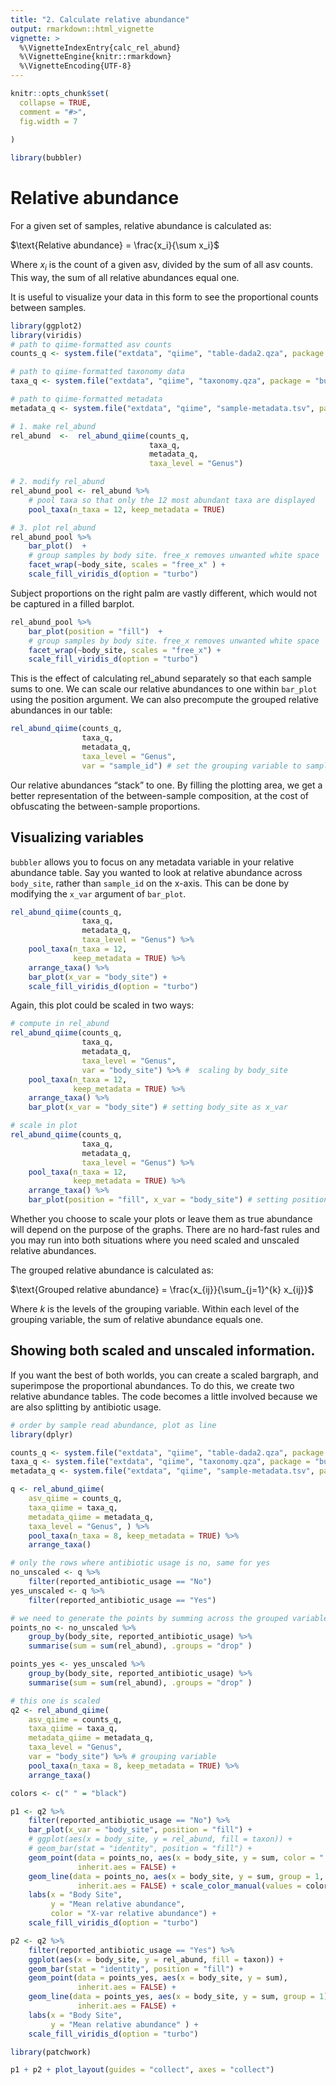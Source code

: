 ```yaml
---
title: "2. Calculate relative abundance"
output: rmarkdown::html_vignette
vignette: >
  %\VignetteIndexEntry{calc_rel_abund}
  %\VignetteEngine{knitr::rmarkdown}
  %\VignetteEncoding{UTF-8}
---
```


```r
knitr::opts_chunk$set(
  collapse = TRUE,
  comment = "#>", 
  fig.width = 7
  
)
```

```r
library(bubbler)
```
# Relative abundance
 
For a given set of samples, relative abundance is calculated as:


$\text{Relative abundance} = \frac{x_i}{\sum x_i}$


Where $x_i$ is the count of a given asv, divided by the sum of all asv counts. This way, the sum of all relative abundances equal one. 


It is useful to visualize your data in this form to see the proportional counts between samples. 


```r
library(ggplot2)
library(viridis)
# path to qiime-formatted asv counts 
counts_q <- system.file("extdata", "qiime", "table-dada2.qza", package = "bubbler")

# path to qiime-formatted taxonomy data 
taxa_q <- system.file("extdata", "qiime", "taxonomy.qza", package = "bubbler")

# path to qiime-formatted metadata
metadata_q <- system.file("extdata", "qiime", "sample-metadata.tsv", package = "bubbler")

```

```r
# 1. make rel_abund
rel_abund  <-  rel_abund_qiime(counts_q, 
                               taxa_q, 
                               metadata_q,
                               taxa_level = "Genus")

# 2. modify rel_abund
rel_abund_pool <- rel_abund %>%
    # pool taxa so that only the 12 most abundant taxa are displayed 
    pool_taxa(n_taxa = 12, keep_metadata = TRUE) 

# 3. plot rel_abund
rel_abund_pool %>%
    bar_plot()  + 
    # group samples by body site. free_x removes unwanted white space
    facet_wrap(~body_site, scales = "free_x" ) +
    scale_fill_viridis_d(option = "turbo")

```


Subject proportions on the right palm are vastly different, which would not be captured in a filled barplot. 


```r
rel_abund_pool %>%
    bar_plot(position = "fill")  + 
    # group samples by body site. free_x removes unwanted white space
    facet_wrap(~body_site, scales = "free_x") + 
    scale_fill_viridis_d(option = "turbo") 
```

This is the effect of calculating rel_abund separately so that each sample sums to one. We can scale our relative abundances to one within `bar_plot` using the position argument. We can also precompute the grouped relative abundances in our table:


```r
rel_abund_qiime(counts_q, 
                taxa_q,
                metadata_q,
                taxa_level = "Genus",
                var = "sample_id") # set the grouping variable to sample_id
```


Our relative abundances "stack" to one. By filling the plotting area, we get a better representation of the between-sample composition, at the cost of obfuscating the between-sample proportions. 

## Visualizing variables 

`bubbler`  allows you to focus on any metadata variable in your relative abundance table. Say you wanted to look at relative abundance across `body_site`, rather than `sample_id` on the x-axis. This can be done by modifying the `x_var` argument of `bar_plot`.


```r
rel_abund_qiime(counts_q,
                taxa_q,
                metadata_q,
                taxa_level = "Genus") %>%
    pool_taxa(n_taxa = 12,
              keep_metadata = TRUE) %>%
    arrange_taxa() %>%
    bar_plot(x_var = "body_site") + 
    scale_fill_viridis_d(option = "turbo") 
```


Again, this plot could be scaled in two ways: 


```r
# compute in rel_abund
rel_abund_qiime(counts_q,
                taxa_q,
                metadata_q,
                taxa_level = "Genus",
                var = "body_site") %>% #  scaling by body_site
    pool_taxa(n_taxa = 12,
              keep_metadata = TRUE) %>%
    arrange_taxa() %>%
    bar_plot(x_var = "body_site") # setting body_site as x_var

# scale in plot
rel_abund_qiime(counts_q,
                taxa_q,
                metadata_q,
                taxa_level = "Genus") %>%
    pool_taxa(n_taxa = 12,
              keep_metadata = TRUE) %>%
    arrange_taxa() %>%
    bar_plot(position = "fill", x_var = "body_site") # setting position as fill

```
Whether you choose to scale your plots or leave them as true abundance will depend on the purpose of the graphs. There are no hard-fast rules and you may run into both situations where you need scaled and unscaled relative abundances. 

The grouped relative abundance is calculated as: 

$\text{Grouped relative abundance} = \frac{x_{ij}}{\sum_{j=1}^{k} x_{ij}}$

Where $k$ is the levels of the grouping variable. Within each level of the grouping
variable, the sum of relative abundance equals one. 


## Showing both scaled and unscaled information.

If you want the best of both worlds, you can create a scaled bargraph, and superimpose the proportional abundances. To do this, we create two relative abundance tables. The code becomes a little involved because we are also splitting by antibiotic usage.  

```r
# order by sample read abundance, plot as line
library(dplyr)

counts_q <- system.file("extdata", "qiime", "table-dada2.qza", package = "bubbler")
taxa_q <- system.file("extdata", "qiime", "taxonomy.qza", package = "bubbler")
metadata_q <- system.file("extdata", "qiime", "sample-metadata.tsv", package = "bubbler")

q <- rel_abund_qiime(
    asv_qiime = counts_q,
    taxa_qiime = taxa_q,
    metadata_qiime = metadata_q,
    taxa_level = "Genus", ) %>% 
    pool_taxa(n_taxa = 8, keep_metadata = TRUE) %>%
    arrange_taxa()

# only the rows where antibiotic usage is no, same for yes
no_unscaled <- q %>%
    filter(reported_antibiotic_usage == "No")
yes_unscaled <- q %>%
    filter(reported_antibiotic_usage == "Yes")

# we need to generate the points by summing across the grouped variable
points_no <- no_unscaled %>%
    group_by(body_site, reported_antibiotic_usage) %>%
    summarise(sum = sum(rel_abund), .groups = "drop" ) 

points_yes <- yes_unscaled %>%
    group_by(body_site, reported_antibiotic_usage) %>%
    summarise(sum = sum(rel_abund), .groups = "drop" ) 

# this one is scaled
q2 <- rel_abund_qiime(
    asv_qiime = counts_q,
    taxa_qiime = taxa_q,
    metadata_qiime = metadata_q,
    taxa_level = "Genus",
    var = "body_site") %>% # grouping variable
    pool_taxa(n_taxa = 8, keep_metadata = TRUE) %>%
    arrange_taxa()

colors <- c(" " = "black")

p1 <- q2 %>%
    filter(reported_antibiotic_usage == "No") %>%
    bar_plot(x_var = "body_site", position = "fill") +
    # ggplot(aes(x = body_site, y = rel_abund, fill = taxon)) +
    # geom_bar(stat = "identity", position = "fill") +
    geom_point(data = points_no, aes(x = body_site, y = sum, color = " "),
               inherit.aes = FALSE) +
    geom_line(data = points_no, aes(x = body_site, y = sum, group = 1, color = " "),
               inherit.aes = FALSE) + scale_color_manual(values = colors) +
    labs(x = "Body Site",
         y = "Mean relative abundance",
         color = "X-var relative abundance") + 
    scale_fill_viridis_d(option = "turbo")

p2 <- q2 %>%
    filter(reported_antibiotic_usage == "Yes") %>%
    ggplot(aes(x = body_site, y = rel_abund, fill = taxon)) +
    geom_bar(stat = "identity", position = "fill") +
    geom_point(data = points_yes, aes(x = body_site, y = sum),
               inherit.aes = FALSE) +
    geom_line(data = points_yes, aes(x = body_site, y = sum, group = 1),
               inherit.aes = FALSE) +
    labs(x = "Body Site",
         y = "Mean relative abundance" ) + 
    scale_fill_viridis_d(option = "turbo")

library(patchwork)

p1 + p2 + plot_layout(guides = "collect", axes = "collect")

```




